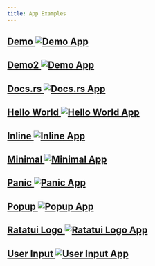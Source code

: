 ```yaml
---
title: App Examples
---
```



## [Demo <Image src={demoImage} alt="Demo App"/>](./demo)

## [Demo2 <Image src={demo2Image} alt="Demo App"/>](./demo2)

## [Docs.rs <Image src={docsrsImage} alt="Docs.rs App"/>](./docsrs)

## [Hello World <Image src={helloWorldImage} alt="Hello World App"/>](./hello_world)

## [Inline <Image src={inlineImage} alt="Inline App"/>](./inline)

## [Minimal <Image src={minimalImage} alt="Minimal App"/>](./minimal)

## [Panic <Image src={panicImage} alt="Panic App"/>](./panic)

## [Popup <Image src={popupImage} alt="Popup App"/>](./popup)

## [Ratatui Logo <Image src={ratatuiLogoImage} alt="Ratatui Logo App"/>](./ratatui-logo)

## [User Input <Image src={userInputImage} alt="User Input App"/>](./user_input)
